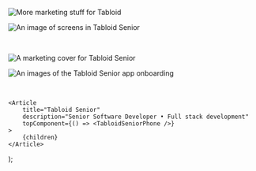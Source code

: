 
![More marketing stuff for Tabloid](https://ucarecdn.com/b690ea55-1563-469a-9f88-63488292d6a6/19.png)

![An image of screens in Tabloid Senior](https://ucarecdn.com/2c4e1706-cd0c-4881-9648-91f09360af1e/17.png)

&nbsp;

![A marketing cover for Tabloid Senior](https://ucarecdn.com/09c4a1a1-7710-479c-8099-b073d55ed66c/18.png)

![An images of the Tabloid Senior app onboarding](https://ucarecdn.com/8bf572fe-fc2e-41a1-a6b8-6a29a49e2382/last.png)

&nbsp;

	<Article
		title="Tabloid Senior"
		description="Senior Software Developer • Full stack development"
		topComponent={() => <TabloidSeniorPhone />}
	>
		{children}
	</Article>
);
